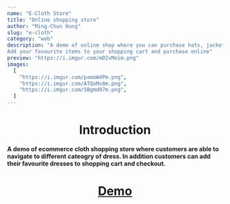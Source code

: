 ```yaml
---
name: "E-Cloth Store"
title: "Online shopping store"
author: "Ming-Chun Hung"
slug: "e-cloth"
category: "web"
description: "A demo of online shop where you can purchase hats, jackets, sneakers and clothes.
Add your favourite items to your shopping cart and purchase online"
preview: "https://i.imgur.com/mD2vMoim.png"
images:
  [
    "https://i.imgur.com/pxmoW4Pm.png",
    "https://i.imgur.com/ATQoMx8m.png",
    "https://i.imgur.com/SBgmd07m.png",
  ]
---
```


<h1 align="center">Introduction</h1>

**A demo of ecommerce cloth shopping store where
customers are able to navigate to different cateogry of dress. In addition customers
can add their favourite dresses to shopping cart and checkout.**

<h1 align="center">
  <a href="https://tomneo2004.github.io/E-Clothing/" target="_blank">
    Demo
  </a>
</h1>
